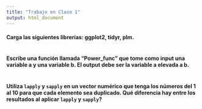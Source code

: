 ```yaml
---
title: "Trabajo en Clase 1"
output: html_document
---
```


#### Carga las siguientes librerías: ggplot2, tidyr, plm.
```r

```

#### Escribe una función llamada "Power_func" que tome como input una variable a y una variable b. El output debe ser la variable a elevada a b.
```r

```

#### Utiliza `lapply` y `sapply` en un vector numérico que tenga los números del 1 al 10 para que cada elemento sea duplicado. Qué diferencia hay entre los resultados al aplicar `lapply` y `sapply`?
```r

```

